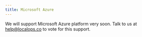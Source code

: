 ```yaml
---
title: Microsoft Azure
---
```


We will support Microsoft Azure platform very soon. Talk to us at help@localops.co to vote for this support.
